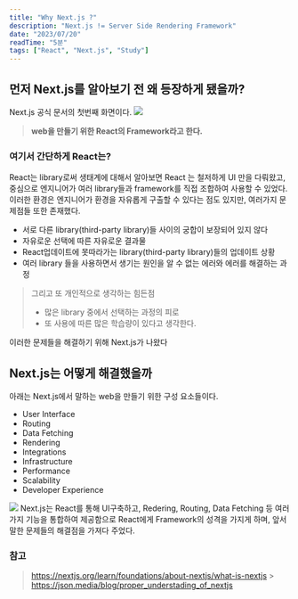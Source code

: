 ```yaml
---
title: "Why Next.js ?"
description: "Next.js != Server Side Rendering Framework"
date: "2023/07/20"
readTime: "5분"
tags: ["React", "Next.js", "Study"]
---
```


## 먼저 Next.js를 알아보기 전 왜 등장하게 됐을까?

Next.js 공식 문서의 첫번째 화면이다.
![](/images/posts/next/WHY-NEXT/1.png)

> **web을 만들기 위한 React의 Framework라고 한다.**

### 여기서 간단하게 React는?

React는 library로써 생태계에 대해서 알아보면
React 는 철저하게 UI 만을 다뤄왔고, 중심으로 엔지니어가 여러 library들과 framework를 직접 조합하여 사용할 수 있었다.
이러한 환경은 엔지니어가 환경을 자유롭게 구출할 수 있다는 점도 있지만,
여러가지 문제점들 또한 존재했다.

- 서로 다른 library(third-party library)들 사이의 궁합이 보장되어 있지 않다
- 자유로운 선택에 따른 자유로운 결과물
- React업데이트에 못따라가는 library(third-party library)들의 업데이트 상황
- 여러 library 들을 사용하면서 생기는 원인을 알 수 없는 에러와 에러를 해결하는 과정

> 그리고 또 개인적으로 생각하는 힘든점
>
> - 많은 library 중에서 선택하는 과정의 피로
> - 또 사용에 따른 많은 학습량이 있다고 생각한다.

이러한 문제들을 해결하기 위해 Next.js가 나왔다

## Next.js는 어떻게 해결했을까

아래는 Next.js에서 말하는 web을 만들기 위한 구성 요소들이다.

- User Interface
- Routing
- Data Fetching
- Rendering
- Integrations
- Infrastructure
- Performance
- Scalability
- Developer Experience

![](/images/posts/next/WHY-NEXT/2.png)
Next.js는 React를 통해 UI구축하고, Redering, Routing, Data Fetching 등 여러가지 기능을 통합하여 제공함으로 React에게 Framework의 성격을 가지게 하며, 앞서 말한 문제들의 해결점을 가져다 주었다.

### 참고

> https://nextjs.org/learn/foundations/about-nextjs/what-is-nextjs > https://json.media/blog/proper_understading_of_nextjs
